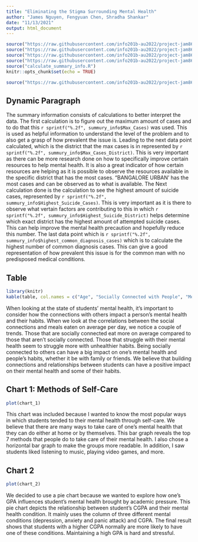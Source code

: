 ```yaml
---
title: "Eliminating the Stigma Surrounding Mental Health"
author: "James Nguyen, Fengyuan Chen, Shradha Shankar"
date: "11/13/2021"
output: html_document
---
```


```r
source("https://raw.githubusercontent.com/info201b-au2022/project-jam860/main/source/chart%201.R")
source("https://raw.githubusercontent.com/info201b-au2022/project-jam860/main/source/chart%202.R")
source("https://raw.githubusercontent.com/info201b-au2022/project-jam860/main/source/chart%203.R")
source("https://raw.githubusercontent.com/info201b-au2022/project-jam860/main/source/Aggregate%20Table%20Script.R")
source("calculate_summary_info.R")
knitr::opts_chunk$set(echo = TRUE)
```
```r
source("https://raw.githubusercontent.com/info201b-au2022/project-jam860/main/source/calculate-summary-info.R")
```
## Dynamic Paragraph
The summary information consists of calculations to better interpret the data. The first calculation is to figure out the maximum amount of cases and to do that this `r sprintf("%.2f", summury_info$Max_Cases)` was used. This is used as helpful information to understand the level of the problem and to also get a grasp of how prevalent the issue is. Leading to the next data point calculated, which is the district that the max cases is in represented by `r sprintf("%.2f", summury_info$Max_Cases_District)`. This is very important as there can be more research done on how to specifically improve certain resources to help mental health. It is also a great indicator of how certain resources are helping as it is possible to observe the resources available in the specific district that has the most cases. "BANGALORE URBAN' has the most cases and can be observed as to what is available. The Next calculation done is the calculation to see the highest amount of suicide cases, represented by `r sprintf("%.2f", summury_info$Highest_Suicide_Cases)`. This is very important as it is there to observe what vertain factors are contributing to this in which `r sprintf("%.2f", summury_info$Highest_Suicide_District)` helps determine which exact district has the highest amount of attempted suicide cases. This can help improve the mental health precaution and hopefully reduce this number. The last data point which is `r sprintf("%.2f", summury_info$highest_common_diagnosis_cases)` which is to calculate the highest number of common diagnosis cases. This can give a good representation of how prevalent this issue is for the common man with no predisposed medical conditions.





## Table

```r
library(knitr)
kable(table, col.names = c("Age", "Socially Connected with People", "Meals Eaten on average"), caption = "How the connection with others have an impact on one's mental health:")
```
When looking at the state of students' mental health, it's important to consider how the connections with others impact a person's mental health and their habits. When we look at the correlations between the social connections and meals eaten on average per day, we notice a couple of trends. Those that are socially connected eat more on average compared to those that aren't socially connected. Those that struggle with their mental health seem to struggle more with unhealthier habits. Being socially connected to others can have a big impact on one's mental health and people's habits, whether it be with family or friends. We believe that building connections and relationships between students can have a positive impact on their mental health and some of their habits.  

## Chart 1: Methods of Self-Care
```r
plot(chart_1)
```

This chart was included because I wanted to know the most popular ways in which
students tended to their mental health through self-care. We believe that 
there are many ways to take care of one's mental health that they can do either
at home or by themselves. This bar graph reveals the top 7 methods that people 
do to take care of their mental health. I also chose a horizontal bar graph to
make the groups more readable. In addition, I saw students liked listening to music,
playing video games, and more.

## Chart 2
```r
plot(chart_2)
```

We decided to use a pie chart because we wanted to explore how one's GPA influences 
student's mental health brought by academic pressure. This pie chart depicts the 
relationship between student's CGPA and their mental health condition. It mainly uses  the 
column of three different mental conditions (depression, anxiety and panic attack) and CGPA. 
The final result shows that students with a higher CGPA normally are more likely to 
have one of these conditions. Maintaining a high GPA is hard and stressful.
